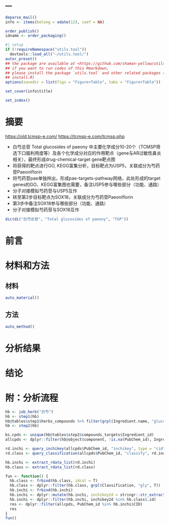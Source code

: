 ---
---

```r
deparse_mail()
info <- items(belong = odate(12), coef = NA)

order_publish()
idname <- order_packaging()
```

```r
#| setup
if (!requireNamespace("utils.tool"))
  devtools::load_all("~/utils.tool/")
autor_preset()
## the package are available at <https://github.com/shaman-yellow/utils.tool>
## if you want to run codes of this Rmarkdown,
## please install the package `utils.tool` and other related packages (run
## install.R)
options(savedir = list(figs = "Figure+Table", tabs = "Figure+Table"))
```

```r
set_cover(info$title)
```

```r
set_index()
```

# 摘要 {#abstract}

<https://old.tcmsp-e.com/>
<https://tcmsp-e.com/tcmsp.php>

- 白芍总苷 Total glucosides of paeony 中主要化学成分10-20个（TCMSP筛选下口服利用度等）及各个化学成分对应的作用靶点（gene与AR过敏性鼻炎相关），最终形成drug-chemical-target gene靶点图
- 将获得的靶点进行GO, KEGG富集分析，目标靶点为USP5，关联成分为芍药苷Paeoniflorin
- 将芍药苷pae单独拎出，形成pae-targets-pathway网络，此处形成的target genes的GO、KEGG富集图也需要，备注USP5参与哪些部分（功能、通路）
- 分子对接模拟芍药苷与USP5互作
- 转至第2步目标靶点为SOX18，关联成分为芍药苷Paeoniflorin
- 第3步中备注SOX18参与哪些部分（功能、通路）
- 分子对接模拟芍药苷与SOX18互作

```r
dic(di("白芍总苷", "Total glucosides of paeony", "TGP"))
```

# 前言 {#introduction}

# 材料和方法 {#methods}

## 材料

```r
auto_material()
```

## 方法

```r
auto_method()
```

# 分析结果 {#results}

# 结论 {#dis}

# 附：分析流程 {#workflow}



```r
hb <- job_herb("白芍")
hb <- step1(hb)
hb@tables$step1$herbs_compounds %>% filter(grpl(Ingredient.name, "glucose$", ignore.case = T))
hb <- step2(hb)

bs.cpds <- unique(hb@tables$step2$compounds_targets$Ingredient_id)
allcpds <- dplyr::filter(hb@object$component, !is.na(PubChem_id), Ingredient_id %in% dplyr::all_of(!!bs.cpds))
```

```r
rd.inchi <- query_inchikey(allcpds$PubChem_id, "inchikey", type = "cid", curl_cl = 3)
rd.class <- query_classification(allcpds$PubChem_id, "classify", rd.inchi)

hb.inchi <- extract_rdata_list(rd.inchi)
hb.class <- extract_rdata_list(rd.class)

fun <- function() {
  hb.class <- frbind(hb.class, idcol = T)
  hb.class <- dplyr::filter(hb.class, grpl(Classification, "gly", T))
  hb.inchi <- frbind(hb.inchi)
  hb.inchi <- dplyr::mutate(hb.inchi, inchikey2d = stringr::str_extract(InChIKey, "^[A-Z]+"))
  hb.inchi <- dplyr::filter(hb.inchi, inchikey2d %in% hb.class$.id)
  res <- dplyr::filter(allcpds, PubChem_id %in% hb.inchi$CID)
  res
}
fun()
```


